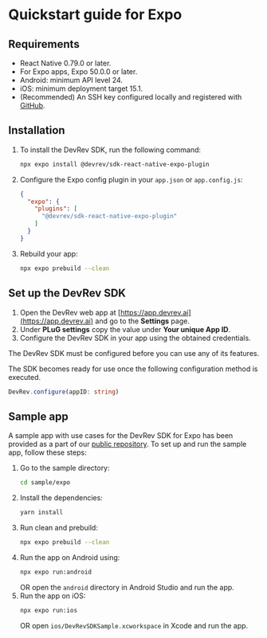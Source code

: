 # Quickstart guide for Expo

## Requirements

- React Native 0.79.0 or later.
- For Expo apps, Expo 50.0.0 or later.
- Android: minimum API level 24.
- iOS: minimum deployment target 15.1.
- (Recommended) An SSH key configured locally and registered with [GitHub](https://docs.github.com/en/github/authenticating-to-github/connecting-to-github-with-ssh).

## Installation

1. To install the DevRev SDK, run the following command:
	```bash
	npx expo install @devrev/sdk-react-native-expo-plugin
	```
1. Configure the Expo config plugin in your `app.json` or `app.config.js`:
	```json
	{
	  "expo": {
	    "plugins": [
	      "@devrev/sdk-react-native-expo-plugin"
	    ]
	  }
	}
	```
1. Rebuild your app:
	```bash
	npx expo prebuild --clean
	```

## Set up the DevRev SDK

1. Open the DevRev web app at [https://app.devrev.ai](https://app.devrev.ai) and go to the **Settings** page.
2. Under **PLuG settings** copy the value under **Your unique App ID**.
3. Configure the DevRev SDK in your app using the obtained credentials.

<Callout intent="warning">
The DevRev SDK must be configured before you can use any of its features.
</Callout>

The SDK becomes ready for use once the following configuration method is executed.

```typescript
DevRev.configure(appID: string)
```

## Sample app

A sample app with use cases for the DevRev SDK for Expo has been provided as a part of our [public repository](https://github.com/devrev/devrev-sdk-react-native). To set up and run the sample app, follow these steps:

1. Go to the sample directory:
	```bash
	cd sample/expo
	```
2. Install the dependencies:
	```bash
	yarn install
	```
3. Run clean and prebuild:
	```bash
	npx expo prebuild --clean
	```
4. Run the app on Android using:
	```bash
	npx expo run:android
	```
	OR open the `android` directory in Android Studio and run the app.
5. Run the app on iOS:
	```bash
	npx expo run:ios
	```
	OR open `ios/DevRevSDKSample.xcworkspace` in Xcode and run the app.
